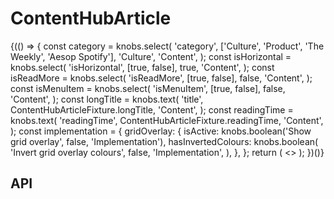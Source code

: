 
<Meta title="Components/ContentHubArticle" component={ContentHubArticle} />

# ContentHubArticle

<Canvas>
  <Story name="Base component">
    {(() => {
      const category = knobs.select(
        'category',
        ['Culture', 'Product', 'The Weekly', 'Aesop Spotify'],
        'Culture',
        'Content',
      );
      const isHorizontal = knobs.select(
        'isHorizontal',
        [true, false],
        true,
        'Content',
      );
      const isReadMore = knobs.select(
        'isReadMore',
        [true, false],
        false,
        'Content',
      );
      const isMenuItem = knobs.select(
        'isMenuItem',
        [true, false],
        false,
        'Content',
      );
      const longTitle = knobs.text(
        'title',
        ContentHubArticleFixture.longTitle,
        'Content',
      );
      const readingTime = knobs.text(
        'readingTime',
        ContentHubArticleFixture.readingTime,
        'Content',
      );
      const implementation = {
        gridOverlay: {
          isActive: knobs.boolean('Show grid overlay', false, 'Implementation'),
          hasInvertedColours: knobs.boolean(
            'Invert grid overlay colours',
            false,
            'Implementation',
          ),
        },
      };
      return (
        <>
          <ContentHubArticle
            id={ContentHubArticleFixture.id}
            category={category}
            dataTestRef={ContentHubArticleFixture.dataTestRef}
            isHorizontal={isHorizontal}
            isReadMore={isReadMore}
            isMenuItem={isMenuItem}
            horizontalThumbnail={ContentHubArticleFixture.horizontalThumbnail}
            longTitle={longTitle}
            onClick={ContentHubArticleFixture.onClick}
            readingTime={readingTime}
            uri={ContentHubArticleFixture.uri}
            verticalThumbnail={ContentHubArticleFixture.verticalThumbnail}
          />
          <StorybookGridOverlay {...implementation.gridOverlay} />
        </>
      );
    })()}
  </Story>
</Canvas>

## API

<ArgsTable of={ContentHubArticle} />
